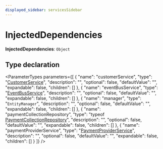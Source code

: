 ```yaml
---
displayed_sidebar: servicesSidebar
---
```



# InjectedDependencies

 **InjectedDependencies**: `Object`

## Type declaration

<ParameterTypes parameters={[
  {
    "name": "customerService",
    "type": "[CustomerService](../classes/CustomerService.mdx)",
    "description": "",
    "optional": false,
    "defaultValue": "",
    "expandable": false,
    "children": []
  },
  {
    "name": "eventBusService",
    "type": "[EventBusService](../classes/EventBusService.mdx)",
    "description": "",
    "optional": false,
    "defaultValue": "",
    "expandable": false,
    "children": []
  },
  {
    "name": "manager",
    "type": "`EntityManager`",
    "description": "",
    "optional": false,
    "defaultValue": "",
    "expandable": false,
    "children": []
  },
  {
    "name": "paymentCollectionRepository",
    "type": "typeof [PaymentCollectionRepository](../index.md#paymentcollectionrepository)",
    "description": "",
    "optional": false,
    "defaultValue": "",
    "expandable": false,
    "children": []
  },
  {
    "name": "paymentProviderService",
    "type": "[PaymentProviderService](../classes/PaymentProviderService.mdx)",
    "description": "",
    "optional": false,
    "defaultValue": "",
    "expandable": false,
    "children": []
  }
]} />
